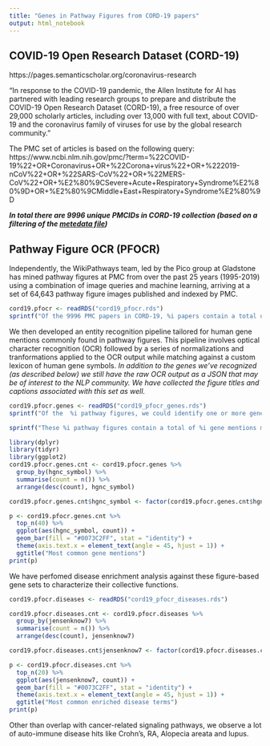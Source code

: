 ```yaml
---
title: "Genes in Pathway Figures from CORD-19 papers"
output: html_notebook
---
```

## COVID-19 Open Research Dataset (CORD-19)
https://pages.semanticscholar.org/coronavirus-research

"In response to the COVID-19 pandemic, the Allen Institute for AI has partnered with leading research groups to prepare and distribute the COVID-19 Open Research Dataset (CORD-19), a free resource of over 29,000 scholarly articles, including over 13,000 with full text, about COVID-19 and the coronavirus family of viruses for use by the global research community."

The PMC set of articles is based on the following query:
https://www.ncbi.nlm.nih.gov/pmc/?term=%22COVID-19%22+OR+Coronavirus+OR+%22Corona+virus%22+OR+%222019-nCoV%22+OR+%22SARS-CoV%22+OR+%22MERS-CoV%22+OR+%E2%80%9CSevere+Acute+Respiratory+Syndrome%E2%80%9D+OR+%E2%80%9CMiddle+East+Respiratory+Syndrome%E2%80%9D

***In total there are 9996 unique PMCIDs in CORD-19 collection (based on a filtering of the [metedata file](https://ai2-semanticscholar-cord-19.s3-us-west-2.amazonaws.com/2020-03-13/all_sources_metadata_2020-03-13.csv))***

## Pathway Figure OCR (PFOCR)
Independently, the WikiPathways team, led by the Pico group at Gladstone has mined pathway figures at PMC from over the past 25 years (1995-2019) using a combination of image queries and machine learning, arriving at a set of 64,643 pathway figure images published and indexed by PMC.  

```r
cord19.pfocr <- readRDS("cord19_pfocr.rds")
sprintf("Of the 9996 PMC papers in CORD-19, %i papers contain a total of %i pathway figures.", length(unique(cord19.pfocr$pmcid)), length(unique(cord19.pfocr$figid)))
```

We then developed an entity recognition pipeline tailored for human gene mentions commonly found in pathway figures. This pipeline involves optical character recognition (OCR) followed by a series of normalizations and tranformations applied to the OCR output while matching against a custom lexicon of human gene symbols. *In addition to the genes we've recognized (as described below) we still have the raw OCR output as a JSON that may be of interest to the NLP community. We have collected the figure titles and captions associated with this set as well.*

```r
cord19.pfocr.genes <- readRDS("cord19_pfocr_genes.rds")
sprintf("Of the  %i pathway figures, we could identify one or more genes from %i of them among %i PMC papers.", length(unique(cord19.pfocr$figid)), length(unique(cord19.pfocr.genes$figid)), length(unique(cord19.pfocr.genes$pmcid)))
```

```r
sprintf("These %i pathway figures contain a total of %i gene mentions mapping to %i unique gene identifiers (NCBI Gene Entrez IDs).", length(unique(cord19.pfocr.genes$figid)), length(cord19.pfocr.genes$symbol), length(unique(cord19.pfocr.genes$entrez)))

library(dplyr)
library(tidyr)
library(ggplot2)
cord19.pfocr.genes.cnt <- cord19.pfocr.genes %>%
  group_by(hgnc_symbol) %>%
  summarise(count = n()) %>%
  arrange(desc(count), hgnc_symbol) 

cord19.pfocr.genes.cnt$hgnc_symbol <- factor(cord19.pfocr.genes.cnt$hgnc_symbol, levels = cord19.pfocr.genes.cnt$hgnc_symbol)

p <- cord19.pfocr.genes.cnt %>%
  top_n(40) %>%
  ggplot(aes(hgnc_symbol, count)) + 
  geom_bar(fill = "#0073C2FF", stat = "identity") + 
  theme(axis.text.x = element_text(angle = 45, hjust = 1)) +
  ggtitle("Most common gene mentions")
print(p)

```


We have perfomed disease enrichment analysis against these figure-based gene sets to characterize their collective functions.
```r
cord19.pfocr.diseases <- readRDS("cord19_pfocr_diseases.rds")

cord19.pfocr.diseases.cnt <- cord19.pfocr.diseases %>%
  group_by(jensenknow7) %>%
  summarise(count = n()) %>%
  arrange(desc(count), jensenknow7) 

cord19.pfocr.diseases.cnt$jensenknow7 <- factor(cord19.pfocr.diseases.cnt$jensenknow7, levels = cord19.pfocr.diseases.cnt$jensenknow7)

p <- cord19.pfocr.diseases.cnt %>%
  top_n(20) %>%
  ggplot(aes(jensenknow7, count)) + 
  geom_bar(fill = "#0073C2FF", stat = "identity") + 
  theme(axis.text.x = element_text(angle = 45, hjust = 1)) +
  ggtitle("Most common enriched disease terms")
print(p)
```
Other than overlap with cancer-related signaling pathways, we observe a lot of auto-immune disease hits like Crohn's, RA, Alopecia areata and lupus.
